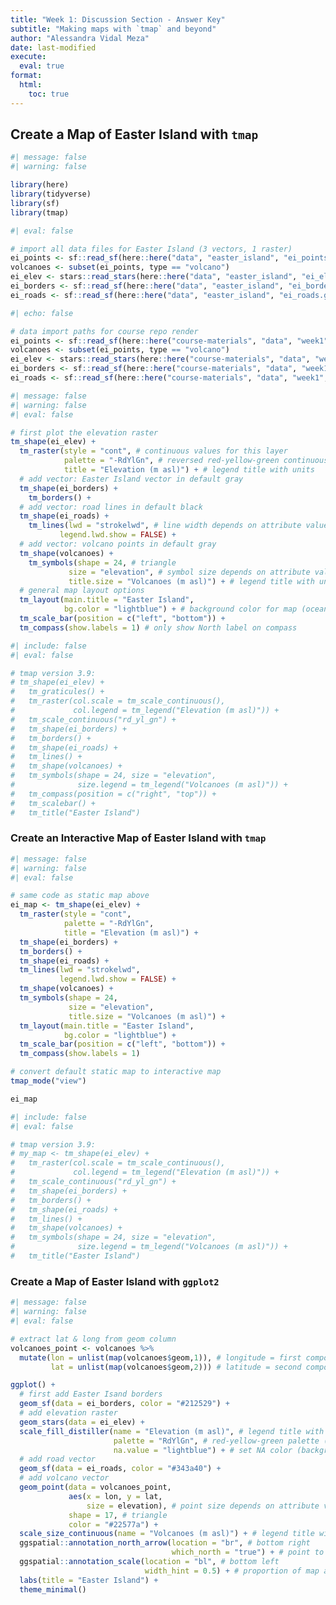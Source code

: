 ```yaml
---
title: "Week 1: Discussion Section - Answer Key"
subtitle: "Making maps with `tmap` and beyond"
author: "Alessandra Vidal Meza"
date: last-modified
execute: 
  eval: true
format:
  html:
    toc: true
---
```


## Create a Map of Easter Island with `tmap`

```r
#| message: false
#| warning: false

library(here)
library(tidyverse)
library(sf)
library(tmap)
```

```r
#| eval: false

# import all data files for Easter Island (3 vectors, 1 raster)
ei_points <- sf::read_sf(here::here("data", "easter_island", "ei_points.gpkg"))
volcanoes <- subset(ei_points, type == "volcano")
ei_elev <- stars::read_stars(here::here("data", "easter_island", "ei_elev.tif"))
ei_borders <- sf::read_sf(here::here("data", "easter_island", "ei_border.gpkg"))
ei_roads <- sf::read_sf(here::here("data", "easter_island", "ei_roads.gpkg"))
```

```r
#| echo: false

# data import paths for course repo render
ei_points <- sf::read_sf(here::here("course-materials", "data", "week1", "easter_island", "ei_points.gpkg"))
volcanoes <- subset(ei_points, type == "volcano")
ei_elev <- stars::read_stars(here::here("course-materials", "data", "week1", "easter_island", "ei_elev.tif"))
ei_borders <- sf::read_sf(here::here("course-materials", "data", "week1", "easter_island", "ei_border.gpkg"))
ei_roads <- sf::read_sf(here::here("course-materials", "data", "week1", "easter_island", "ei_roads.gpkg"))
```

```r
#| message: false
#| warning: false
#| eval: false

# first plot the elevation raster
tm_shape(ei_elev) +
  tm_raster(style = "cont", # continuous values for this layer
            palette = "-RdYlGn", # reversed red-yellow-green continuous palette
            title = "Elevation (m asl)") + # legend title with units
  # add vector: Easter Island vector in default gray
  tm_shape(ei_borders) +
    tm_borders() +
  # add vector: road lines in default black
  tm_shape(ei_roads) +
    tm_lines(lwd = "strokelwd", # line width depends on attribute value 
           legend.lwd.show = FALSE) +
  # add vector: volcano points in default gray
  tm_shape(volcanoes) +
    tm_symbols(shape = 24, # triangle
             size = "elevation", # symbol size depends on attribute value 
             title.size = "Volcanoes (m asl)") + # legend title with units
  # general map layout options
  tm_layout(main.title = "Easter Island",
            bg.color = "lightblue") + # background color for map (ocean)
  tm_scale_bar(position = c("left", "bottom")) +
  tm_compass(show.labels = 1) # only show North label on compass
```

```r
#| include: false
#| eval: false

# tmap version 3.9:
# tm_shape(ei_elev) +
#   tm_graticules() +
#   tm_raster(col.scale = tm_scale_continuous(),
#             col.legend = tm_legend("Elevation (m asl)")) +
#   tm_scale_continuous("rd_yl_gn") +
#   tm_shape(ei_borders) + 
#   tm_borders() +
#   tm_shape(ei_roads) +
#   tm_lines() +
#   tm_shape(volcanoes) +
#   tm_symbols(shape = 24, size = "elevation", 
#              size.legend = tm_legend("Volcanoes (m asl)")) +
#   tm_compass(position = c("right", "top")) +
#   tm_scalebar() +
#   tm_title("Easter Island")
```

### Create an Interactive Map of Easter Island with `tmap`

```r
#| message: false
#| warning: false
#| eval: false

# same code as static map above
ei_map <- tm_shape(ei_elev) +
  tm_raster(style = "cont",
            palette = "-RdYlGn",
            title = "Elevation (m asl)") +
  tm_shape(ei_borders) + 
  tm_borders() +
  tm_shape(ei_roads) + 
  tm_lines(lwd = "strokelwd", 
           legend.lwd.show = FALSE) +
  tm_shape(volcanoes) +
  tm_symbols(shape = 24, 
             size = "elevation",
             title.size = "Volcanoes (m asl)") +
  tm_layout(main.title = "Easter Island",
            bg.color = "lightblue") +
  tm_scale_bar(position = c("left", "bottom")) +
  tm_compass(show.labels = 1)

# convert default static map to interactive map 
tmap_mode("view")

ei_map
```

```r
#| include: false
#| eval: false

# tmap version 3.9:
# my_map <- tm_shape(ei_elev) +
#   tm_raster(col.scale = tm_scale_continuous(),
#             col.legend = tm_legend("Elevation (m asl)")) +
#   tm_scale_continuous("rd_yl_gn") +
#   tm_shape(ei_borders) + 
#   tm_borders() +
#   tm_shape(ei_roads) +
#   tm_lines() +
#   tm_shape(volcanoes) +
#   tm_symbols(shape = 24, size = "elevation", 
#              size.legend = tm_legend("Volcanoes (m asl)")) +
#   tm_title("Easter Island")
```

### Create a Map of Easter Island with `ggplot2`

```r

#| message: false
#| warning: false
#| eval: false

# extract lat & long from geom column 
volcanoes_point <- volcanoes %>%
  mutate(lon = unlist(map(volcanoes$geom,1)), # longitude = first component (x)
         lat = unlist(map(volcanoes$geom,2))) # latitude = second component (y)

ggplot() +
  # first add Easter Isand borders
  geom_sf(data = ei_borders, color = "#212529") +
  # add elevation raster
  geom_stars(data = ei_elev) +
  scale_fill_distiller(name = "Elevation (m asl)", # legend title with units
                       palette = "RdYlGn", # red-yellow-green palette (no need to reverse)
                       na.value = "lightblue") + # set NA color (background ocean)
  # add road vector
  geom_sf(data = ei_roads, color = "#343a40") +
  # add volcano vector
  geom_point(data = volcanoes_point, 
             aes(x = lon, y = lat, 
                 size = elevation), # point size depends on attribute value
             shape = 17, # triangle
             color = "#22577a") +
  scale_size_continuous(name = "Volcanoes (m asl)") + # legend title with units
  ggspatial::annotation_north_arrow(location = "br", # bottom right
                                    which_north = "true") + # point to north pole
  ggspatial::annotation_scale(location = "bl", # bottom left
                              width_hint = 0.5) + # proportion of map area the scalebar should occupy
  labs(title = "Easter Island") +
  theme_minimal()
```
